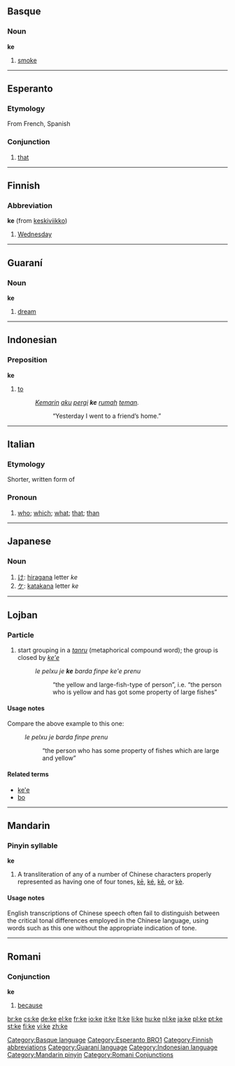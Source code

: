 {{see|KE|.ke|kē|ké|kě|kè}}
==Basque==

===Noun===
'''ke'''

# [[smoke]]

[[Category:Basque language]]

----

==Esperanto==

===Etymology===
From French, Spanish {{term|que||that}}

===Conjunction===
{{infl|eo|conjunction}}

# [[that]]

[[Category:Esperanto BRO1]]

----

==Finnish==

===Abbreviation===
'''ke''' (from [[keskiviikko]])

# [[Wednesday]]

[[Category:Finnish abbreviations]]

----

==Guaraní==

===Noun===
'''ke'''

# [[dream]]

[[Category:Guaraní language]]

----

==Indonesian==

===Preposition===
'''ke'''

# [[to]]
#: ''[[kemarin|Kemarin]] [[aku]] [[pergi]] '''ke''' [[rumah]] [[teman]].''
#:: “Yesterday I went to a friend’s home.”

[[Category:Indonesian language]]

----

==Italian==
===Etymology===
Shorter, written form of {{term|che|lang=it}}

===Pronoun===
{{infl|it|pronoun}}

# {{informal|often in Internet chat or in [[SMS]] messages}} [[who]]; [[which]]; [[what]]; [[that]]; [[than]]

----

==Japanese==

===Noun===
{{ja-noun|r|hira=け}}

# [[け]]: [[hiragana]] letter ''ke''
# [[ケ]]: [[katakana]] letter ''ke''

----

==Lojban==

===Particle===
{{infl|jbo|particle|cmavo}}

# start grouping in a ''[[tanru]]'' (metaphorical compound word); the group is closed by ''[[ke'e]]''
#:''le pelxu je '''ke''' barda finpe ke'e prenu''
#::“the yellow and large-fish-type of person”, i.e. “the person who is yellow and has got some property of large fishes”

====Usage notes====
Compare the above example to this one:
:''le pelxu je barda finpe prenu''
::“the person who has some property of fishes which are large and yellow”

====Related terms====
* [[ke'e#Lojban|ke'e]]
* [[bo#Lojban|bo]]

----

==Mandarin==

===Pinyin syllable===
'''ke'''

# A transliteration of any of a number of Chinese characters properly represented as having one of four tones, [[kē]], [[ké]], [[kě]], or [[kè]].

====Usage notes====
English transcriptions of Chinese speech often fail to distinguish between the critical tonal differences employed in the Chinese language, using words such as this one without the appropriate indication of tone.

[[Category:Mandarin pinyin]]

----

==Romani==

===Conjunction===
'''ke'''

# [[because]]

[[Category:Romani Conjunctions]]

[[br:ke]]
[[cs:ke]]
[[de:ke]]
[[el:ke]]
[[fr:ke]]
[[io:ke]]
[[it:ke]]
[[lt:ke]]
[[li:ke]]
[[hu:ke]]
[[nl:ke]]
[[ja:ke]]
[[pl:ke]]
[[pt:ke]]
[[st:ke]]
[[fi:ke]]
[[vi:ke]]
[[zh:ke]]